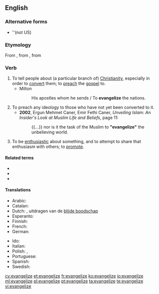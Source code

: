 ==English==

===Alternative forms===
* {{l|en|evangelise}} ''(not US)

===Etymology===
From {{etyl|fro|en}} {{m|la|évangéliser}}, from {{etyl|la|en}} {{m|la|evangelizare}}, from {{etyl|grc|en}} {{m|grc|εὐαγγελίζω}}

===Verb===
{{en-verb|evangeliz}}

# To tell people about (a particular branch of) [[Christianity]], especially in order to [[convert]] them; to [[preach]] the [[gospel]] to.
#* Milton
#*: His apostles whom he sends / To '''evangelize''' the nations.
# To preach any ideology to those who have not yet been converted to it.
#* '''2002''', Ergun Mehmet Caner, ‎Emir Fethi Caner, ''Unveiling Islam: An Insider's Look at Muslim Life and Beliefs'', page 11:
#*: {{...}} nor is it the task of the Muslim to '''"evangelize"''' the unbelieving world.
# To be [[enthusiastic]] about something, and to attempt to share that enthusiasm with others; to [[promote]].

====Related terms====
* {{l|en|angel}}
* {{l|en|evangelism}}
* {{l|en|evangelist}}

====Translations====
{{trans-top|tell people about Christianity}}
* Arabic: {{t+|ar|بَشَّرَ}}
* Catalan: {{t+|ca|evangelitzar}}
* Dutch: {{t+|nl|evangeliseren}}, uitdragen van de [[blijde boodschap]]
* Esperanto: {{t|eo|evangelizi}}
* Finnish: {{t|fi|evankelioida}}
* French: {{t+|fr|évangéliser}}
* German: {{t|de|evangelisieren}}
{{trans-mid}}
* Ido: {{t|io|evangeliizar}}
* Italian: {{t+|it|evangelizzare}}
* Polish: {{t+|pl|ewangelizować}}, {{t|pl|głosić dobrą nowinę}}
* Portuguese: {{t+|pt|evangelizar}}
* Spanish: {{t+|es|evangelizar}}
* Swedish: {{t|sv|evangelisera}}
{{trans-bottom}}

[[cy:evangelize]]
[[et:evangelize]]
[[fr:evangelize]]
[[ko:evangelize]]
[[io:evangelize]]
[[ml:evangelize]]
[[pl:evangelize]]
[[pt:evangelize]]
[[ta:evangelize]]
[[te:evangelize]]
[[vi:evangelize]]